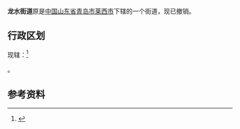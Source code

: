 {{Refimprove|time=2022-04-21T07:59:03+00:00}}
{{中国乡级行政区|37/02/85/004/000}}
'''龙水街道'''原是[[中华人民共和国|中国]][[山东省|山东省]][[青岛市|青岛市]][[莱西市|莱西市]]下辖的一个街道，现已撤销。

==行政区划==
现辖：<ref>{{PRC admin/ref sgc|37/02/85/004/000}}</ref>

{{PRC admin/children|37/02/85/004/000}}。


==参考资料==
{{reflist}}

{{PRC admin/navcat|37/02/85/004/000}}